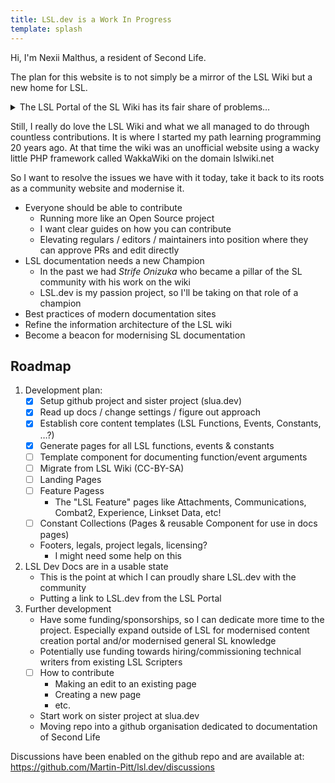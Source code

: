 ```yaml
---
title: LSL.dev is a Work In Progress
template: splash
---
```


Hi, I'm Nexii Malthus, a resident of Second Life.

The plan for this website is to not simply be a mirror of the LSL Wiki but a new home for LSL.

<details>
<summary>The LSL Portal of the SL Wiki has its fair share of problems…</summary>

* Editing rights are locked down which goes against the operating principles of a wiki (soft-security)
* Downtime and no system admin highlights an unreliable platform that requires maintenance/upkeep
* The documentation is in dire need of a large scale rewrite
* There are conflicts with the redirects to the Knowledge Base for what are also LSL or technical terms causing frustration of being kidnapped to an external website
* There is no way for SLua to exist alongside LSL on the wiki; We need to build a future for SLua scripters
* Mediawiki page UI is not contextually relevant
* Search results can be really bad and slow

</details>


Still, I really do love the LSL Wiki and what we all managed to do through countless contributions.
It is where I started my path learning programming 20 years ago.
At that time the wiki was an unofficial website using a wacky little PHP framework called WakkaWiki on the domain lslwiki.net

So I want to resolve the issues we have with it today, take it back to its roots as a community website and modernise it.

* Everyone should be able to contribute
	* Running more like an Open Source project
	* I want clear guides on how you can contribute
	* Elevating regulars / editors / maintainers into position where they can approve PRs and edit directly
* LSL documentation needs a new Champion
	* In the past we had *Strife Onizuka* who became a pillar of the SL community with his work on the wiki
	* LSL.dev is my passion project, so I'll be taking on that role of a champion
* Best practices of modern documentation sites
* Refine the information architecture of the LSL wiki
* Become a beacon for modernising SL documentation


## Roadmap

1. Development plan:
	* [x] Setup github project and sister project (slua.dev)
	* [x] Read up docs / change settings / figure out approach
	* [x] Establish core content templates (LSL Functions, Events, Constants, …?)
	* [x] Generate pages for all LSL functions, events & constants
	* [ ] Template component for documenting function/event arguments
	* [ ] Migrate from LSL Wiki (CC-BY-SA)
	* [ ] Landing Pages
	* [ ] Feature Pagess
		* The "LSL Feature" pages like Attachments, Communications, Combat2, Experience, Linkset Data, etc!
	* [ ] Constant Collections (Pages & reusable Component for use in docs pages)
	* Footers, legals, project legals, licensing?
		* I might need some help on this
2. LSL Dev Docs are in a usable state
	* This is the point at which I can proudly share LSL.dev with the community
	* Putting a link to LSL.dev from the LSL Portal
3. Further development
	* Have some funding/sponsorships, so I can dedicate more time to the project. Especially expand outside of LSL for modernised content creation portal and/or modernised general SL knowledge
	* Potentially use funding towards hiring/commissioning technical writers from existing LSL Scripters
	* [ ] How to contribute
		* Making an edit to an existing page
		* Creating a new page
		* etc.
	* Start work on sister project at slua.dev
	* Moving repo into a github organisation dedicated to documentation of Second Life

Discussions have been enabled on the github repo and are available at: https://github.com/Martin-Pitt/lsl.dev/discussions
